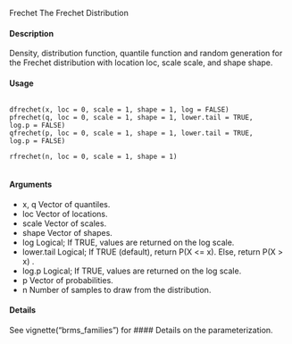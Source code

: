 Frechet The Frechet Distribution

#### Description 

Density, distribution function, quantile function and random generation for the Frechet distribution
with location loc, scale scale, and shape shape.

#### Usage

<pre><code>
dfrechet(x, loc = 0, scale = 1, shape = 1, log = FALSE)
pfrechet(q, loc = 0, scale = 1, shape = 1, lower.tail = TRUE,
log.p = FALSE)
qfrechet(p, loc = 0, scale = 1, shape = 1, lower.tail = TRUE,
log.p = FALSE)

rfrechet(n, loc = 0, scale = 1, shape = 1)

</code></pre>

#### Arguments

* x, q Vector of quantiles.
* loc Vector of locations.
* scale Vector of scales.
* shape Vector of shapes.
* log Logical; If TRUE, values are returned on the log scale.
* lower.tail Logical; If TRUE (default), return P(X <= x). Else, return P(X > x) .
* log.p Logical; If TRUE, values are returned on the log scale.
* p Vector of probabilities.
* n Number of samples to draw from the distribution.

#### Details
See vignette("brms_families") for #### Details on the parameterization.
